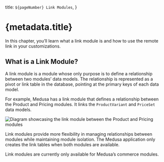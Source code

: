   title: `${pageNumber} Link Modules`,
}

# {metadata.title}

In this chapter, you’ll learn what a link module is and how to use the remote link in your customizations.

## What is a Link Module?

A link module is a module whose only purpose is to define a relationship between two modules’ data models. The relationship is represented as a pivot or link table in the database, pointing at the primary keys of each data model.

For example, Medusa has a link module that defines a relationship between the Product and Pricing modules. It links the `ProductVariant` and `PriceSet` data models.

![Diagram showcasing the link module between the Product and Pricing modules](https://res.cloudinary.com/dza7lstvk/image/upload/v1709651569/Medusa%20Resources/product-pricing_vlxsiq.jpg)

Link modules provide more flexibility in managing relationships between modules while maintaining module isolation. The Medusa application only creates the link tables when both modules are available.

<Note type="soon">

Link modules are currently only available for Medusa’s commerce modules.

</Note>
